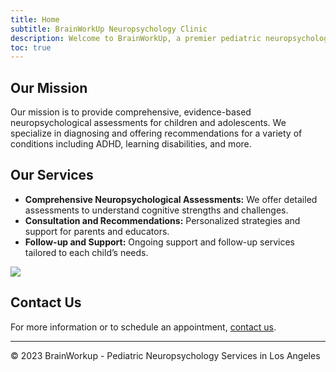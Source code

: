 ```yaml
---
title: Home
subtitle: BrainWorkUp Neuropsychology Clinic
description: Welcome to BrainWorkUp, a premier pediatric neuropsychology practice in Los Angeles. We are dedicated to understanding and nurturing the developing mind.
toc: true
---
```


## Our Mission

Our mission is to provide comprehensive, evidence-based neuropsychological assessments for children and adolescents. We specialize in diagnosing and offering recommendations for a variety of conditions including ADHD, learning disabilities, and more.

## Our Services

- **Comprehensive Neuropsychological Assessments:** We offer detailed assessments to understand cognitive strengths and challenges.
- **Consultation and Recommendations:** Personalized strategies and support for parents and educators.
- **Follow-up and Support:** Ongoing support and follow-up services tailored to each child's needs.

![](images/bwu_kids_logo.png)

## Contact Us

For more information or to schedule an appointment, [contact us](contact.html).

---

© 2023 BrainWorkup - Pediatric Neuropsychology Services in Los Angeles


